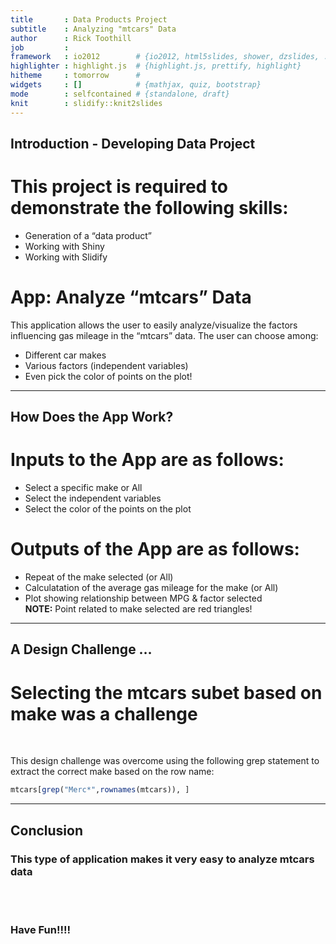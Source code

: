 ```yaml
---
title       : Data Products Project
subtitle    : Analyzing "mtcars" Data
author      : Rick Toothill
job         : 
framework   : io2012        # {io2012, html5slides, shower, dzslides, ...}
highlighter : highlight.js  # {highlight.js, prettify, highlight}
hitheme     : tomorrow      # 
widgets     : []            # {mathjax, quiz, bootstrap}
mode        : selfcontained # {standalone, draft}
knit        : slidify::knit2slides
---
```


## Introduction - Developing Data Project

<h1>This project is required to demonstrate the following skills:</h1>

<ul>
  <li>Generation of a "data product"
  <li>Working with Shiny</li>
  <li>Working with Slidify</li>
</ul>

<h1>App: Analyze "mtcars" Data</h1>

<p>This application allows the user to easily analyze/visualize the factors influencing gas mileage in the "mtcars" data.  The user can choose among:

<ul>
  <li>Different car makes</li>
  <li>Various factors (independent variables)</li>
  <li>Even pick the color of points on the plot!</li>
</ul>


--- 

## How Does the App Work?

<h1>Inputs to the App are as follows:</h1>

<ul>
  <li>Select a specific make or All</li>
  <li>Select the independent variables</li>
  <li>Select the color of the points on the plot</li>
</ul>

<h1>Outputs of the App are as follows:</h1>

<ul>
  <li>Repeat of the make selected (or All)</li>
  <li>Calculatation of the average gas mileage for the make (or All)</li>
  <li>Plot showing relationship between MPG & factor selected</li>
  <B>NOTE:</B>  Point related to make selected are red triangles!
</ul>


---

## A Design Challenge ...
<h1>Selecting the mtcars subet based on make was a challenge</h1>
<BR>
<p>This design challenge was overcome using the following grep statement to extract the correct make based on the row name:</p>


```r
mtcars[grep("Merc*",rownames(mtcars)), ]
```

---

## Conclusion

<h3>This type of application makes it very easy to analyze mtcars data</h3>
<BR><BR>
<h3>Have Fun!!!!</h3>